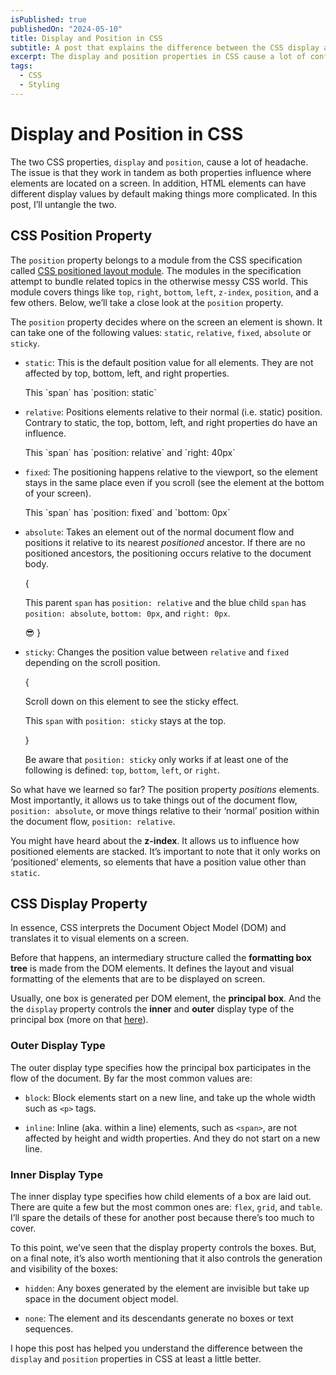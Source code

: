 ```yaml
---
isPublished: true
publishedOn: "2024-05-10"
title: Display and Position in CSS
subtitle: A post that explains the difference between the CSS display and position properties.
excerpt: The display and position properties in CSS cause a lot of confusion. This post draws a line between the two with some examples.
tags:
  - CSS
  - Styling
---
```




# Display and Position in CSS

The two CSS properties, `display` and `position`, cause a lot of headache.
The issue is that they work in tandem as both properties influence where elements are located on a screen. 
In addition, HTML elements can have different display values by default making things more complicated. 
In this post, I’ll untangle the two.

## CSS Position Property
The `position` property belongs to a module from the CSS specification called [CSS positioned layout module](https://www.w3.org/TR/css-position-3/).
The modules in the specification attempt to bundle related topics in the otherwise messy CSS world. 
This module covers things like `top`, `right`, `bottom`, `left`, `z-index`, `position`, and a few others. 
Below, we’ll take a close look at the `position` property.

The `position` property decides where on the screen an element is shown. 
It can take one of the following values: `static`, `relative`, `fixed`, `absolute` or `sticky`.

- `static`: This is the default position value for all elements. They are not affected by top, bottom, left, and right properties.
  
  <span className='static block border rounded-sm px-2'>
    This `span` has `position: static`
  </span>

- `relative`: Positions elements relative to their normal (i.e. static) position.
Contrary to static, the top, bottom, left, and right properties do have an influence.

  <span className='relative block border rounded-sm px-2 right-10'>
    This `span` has `position: relative` and `right: 40px`
  </span>

- `fixed`: The positioning happens relative to the viewport, so the element stays in the same place even if you scroll
  (see the element at the bottom of your screen).
  
  <span className='fixed block border bg-white rounded-sm px-2 bottom-0'>
    This `span` has `position: fixed` and `bottom: 0px`
  </span>


- `absolute`: Takes an element out of the normal document flow and positions it relative to its nearest 
  <Define definition="An element is called positioned when it has the CSS position property set to a value other than static.">_positioned_ ancestor</Define>.
  If there are no positioned ancestors, the positioning occurs relative to the document body.
  
  {<span className='relative block border bg-white rounded-sm px-2 h-40 overflow-y-auto'>
    <p>
    This parent <code>span</code> has <code>position: relative</code> and the <span className="text-blue-400 font-bold">blue </span> 
    child <code>span</code> has <code>position: absolute</code>, <code>bottom: 0px</code>, and <code>right: 0px</code>.
    </p>

    <span className='absolute flex justify-center items-center border rounded-sm bottom-0 right-0 bg-blue-400 text-white w-12 h-12'>😎</span>
  </span>}

- `sticky`: Changes the position value between `relative` and `fixed` depending on the scroll position.

  {<span className='h-52 block overflow-y-auto border'>
    <span className='h-6 block px-2'><p>Scroll down on this element to see the sticky effect.</p></span>
    <span className='sticky block border my-4  mx-2 bg-white rounded-sm p-2 top-0'><p>This <code>span</code> with <code>position: sticky</code> stays at the top.</p></span>
    <span className='block h-96'/>
  </span>}

  <Warning>Be aware that `position: sticky` only works if at least one of the following is defined: `top`, `bottom`, `left`, or `right`.</Warning>

So what have we learned so far? The position property _positions_ elements. Most importantly, it allows us to take 
things out of the document flow, `position: absolute`, or move things relative to their ‘normal’ position within the document flow, `position: relative`.

<Note> You might have heard about the **z-index**. It allows us to influence how positioned elements are stacked. 
It’s important to note that it only works on ‘positioned’ elements, so elements that have a position value other than `static`. </Note>


## CSS Display Property

In essence, CSS interprets the 
<Define definition="The Document Object Model (DOM) helps to represent the structure of a document as a tree of elements and text nodes. For example, 
the HTML document that makes up this website is represented as a Document Object Model (DOM).">Document Object Model (DOM)</Define>
and translates it to visual elements on a screen.

Before that happens, an intermediary structure called the **formatting box tree** is made from the DOM elements.
It defines the layout and visual formatting of the elements that are to be displayed on screen.

Usually, one box is generated per DOM element, the **principal box**. And the 
the `display` property controls the **inner** and **outer** display type of the principal box (more on that [here](https://www.w3.org/TR/css-display-3/#the-display-properties)). 

### Outer Display Type
The outer display type specifies how the principal box participates in the flow of the document. By far the most common values are:

- `block`: Block elements start on a new line, and take up the whole width such as `<p>` tags.

- `inline`: Inline (aka. within a line) elements, such as `<span>`, are not affected by height and width properties. 
And they do not start on a new line.

### Inner Display Type
The inner display type specifies how child elements of a box are laid out. There are quite a few but the most common 
ones are: `flex`, `grid`, and `table`. I’ll spare the details of these for another post because there’s too much to cover.

To this point, we’ve seen that the display property controls the boxes. But, on a final note, it’s also worth mentioning that it also controls the 
generation and visibility of the boxes:

- `hidden`: Any boxes generated by the element are invisible but take up space in the document object model.

- `none`: The element and its descendants generate no boxes or text sequences.

I hope this post has helped you understand the difference between the `display` and `position` properties in CSS at least a little better.





